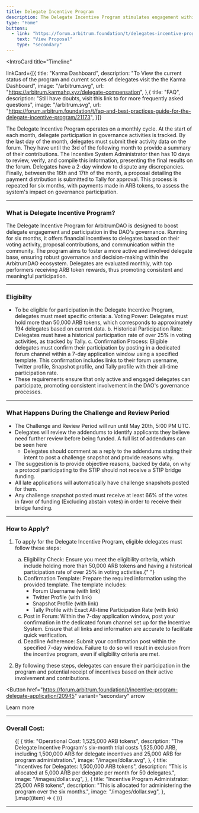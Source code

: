 ```yaml
---
title: Delegate Incentive Program
description: The Delegate Incentive Program stimulates engagement within Arbitrum DAO by rewarding delegates for their active participation in governance. It encompasses various activities such as voting, communication, and contribution, fostering a vibrant and collaborative ecosystem essential for the DAO's growth and sustainability.
type: "Home"
buttons:
  - link: "https://forum.arbitrum.foundation/t/delegates-incentive-program-started/21709"
    text: "View Proposal"
    type: "secondary"
---
```



<IntroCard
title="Timeline"

linkCard={[{
title: "Karma Dashboard",
description:
"To View the current status of the program and current scores of delegates visit the the Karma Dashboard",
image: "/arbitrum.svg",
url: "https://arbitrum.karmahq.xyz/delegate-compensation",
},{
title: "FAQ",
description:
"Still have doubts, visit this link to for more frequently asked questions",
image: "/arbitrum.svg",
url: "https://forum.arbitrum.foundation/t/faq-and-best-practices-guide-for-the-delegate-incentive-program/21173",
}]}

>

The Delegate Incentive Program operates on a monthly cycle. At the start of each month, delegate participation in governance activities is tracked. By the last day of the month, delegates must submit their activity data on the forum. They have until the 3rd of the following month to provide a summary of their contributions. The Incentive System Administrator then has 10 days to review, verify, and compile this information, presenting the final results on the forum. Delegates have a 2-day window to dispute any discrepancies. Finally, between the 16th and 17th of the month, a proposal detailing the payment distribution is submitted to Tally for approval. This process is repeated for six months, with payments made in ARB tokens, to assess the system's impact on governance participation.

</IntroCard>

---

### What is Delegate Incentive Program?

The Delegate Incentive Program for ArbitrumDAO is designed to boost delegate engagement and participation in the DAO's governance. Running for six months, it offers financial incentives to delegates based on their voting activity, proposal contributions, and communication within the community. The program aims to foster a more active and involved delegate base, ensuring robust governance and decision-making within the ArbitrumDAO ecosystem. Delegates are evaluated monthly, with top performers receiving ARB token rewards, thus promoting consistent and meaningful participation.

---

### Eligibilty

- To be eligible for participation in the Delegate Incentive Program, delegates must meet specific criteria:
  a. Voting Power: Delegates must hold more than 50,000 ARB tokens, which corresponds to approximately 194 delegates based on current data.
  b. Historical Participation Rate: Delegates must have a historical participation rate of over 25% in voting activities, as tracked by Tally.
  c. Confirmation Process: Eligible delegates must confirm their participation by posting in a dedicated forum channel within a 7-day application window using a specified template. This confirmation includes links to their forum username, Twitter profile, Snapshot profile, and Tally profile with their all-time participation rate.
- These requirements ensure that only active and engaged delegates can participate, promoting consistent involvement in the DAO's governance processes.

---

### What Happens During the Challenge and Review Period

- The Challenge and Review Period will run until May 20th, 5:00 PM UTC.
- Delegates will review the addendums to identify applicants they believe need further review before being funded. A full list of addendums can be seen here
  - Delegates should comment as a reply to the addendums stating their intent to post a challenge snapshot and provide reasons why.
- The suggestion is to provide objective reasons, backed by data, on why a protocol participating to the STIP should not receive a STIP bridge funding.
- All late applications will automatically have challenge snapshots posted for them.
- Any challenge snapshot posted must receive at least 66% of the votes in favor of funding (Excluding abstain votes) in order to receive their bridge funding.

---

### How to Apply?

1. To apply for the Delegate Incentive Program, eligible delegates must follow these steps:

   <ol type="a">
     <li>
       Eligibility Check: Ensure you meet the eligibility criteria, which
       include holding more than 50,000 ARB tokens and having a historical
       participation rate of over 25% in voting activities.{" "}
     </li>
     <li>
       Confirmation Template: Prepare the required information using the
       provided template. The template includes:
       <ul>
         <li>Forum Username (with link)</li>
         <li>Twitter Profile (with link)</li>
         <li>Snapshot Profile (with link)</li>
         <li>
           Tally Profile with Exact All-time Participation Rate (with link)
         </li>
       </ul>
     </li>
     <li>
       Post in Forum: Within the 7-day application window, post your
       confirmation in the dedicated forum channel set up for the Incentive
       System. Ensure that all links and information are accurate to facilitate
       quick verification.
     </li>
     <li>
       Deadline Adherence: Submit your confirmation post within the specified
       7-day window. Failure to do so will result in exclusion from the
       incentive program, even if eligibility criteria are met.
     </li>
   </ol>

2. By following these steps, delegates can ensure their participation in the program and potential receipt of incentives based on their active involvement and contributions.

<Button
  href="https://forum.arbitrum.foundation/t/incentive-program-delegate-application/20945"
  variant="secondary"
  arrow
>
  Learn more
</Button>

---

### Overall Cost:


<ul
  class={
    "not-prose grid  gap-4 md:grid-cols-2 md:gap-8  lg:grid-cols-3 lg:gap-6"
  }
>
  {[
    {
      title: "Operational Cost:  1,525,000 ARB tokens",
      description:
        "The Delegate Incentive Program's six-month trial costs 1,525,000 ARB, including 1,500,000 ARB for delegate incentives and 25,000 ARB for program administration.",
      image: "/images/dollar.svg",
    },
    {
      title: "Incentives for Delegates: 1,500,000 ARB tokens",
      description:
        "This is allocated at 5,000 ARB per delegate per month for 50 delegates.",
      image: "/images/dollar.svg",
    },
    {
      title: "Incentive Program Administrator: 25,000 ARB tokens",
      description:
        "This is allocated for administering the program over the six months.",
      image: "/images/dollar.svg",
    },
  ].map((item) => (
    <InfoCard {...item} normal={true} />
  ))}
</ul>

---
